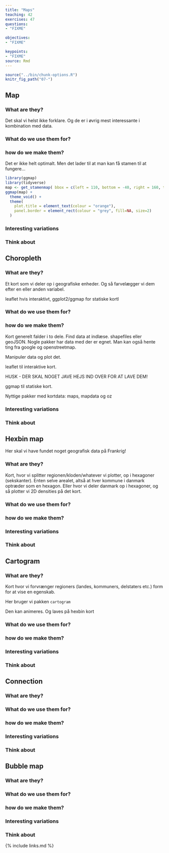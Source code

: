 ```yaml
---
title: "Maps"
teaching: 42
exercises: 47
questions: 
- "FIXME"

objectives:
- "FIXME"

keypoints:
- "FIXME"
source: Rmd
---
```


```r
source("../bin/chunk-options.R")
knitr_fig_path("07-")
```

## Map
### What are they?

Det skal vi helst ikke forklare. Og de er i øvrig mest interessante i kombination
med data.

### What do we use them for?

### how do we make them?

Det er ikke helt optimalt. Men det lader til at man kan få stamen til at 
fungere...

```r
library(ggmap)
library(tidyverse)
map <- get_stamenmap( bbox = c(left = 110, bottom = -40, right = 160, top = -10), zoom = 4, maptype = "terrain")
ggmap(map) + 
  theme_void() + 
  theme(
    plot.title = element_text(colour = "orange"), 
    panel.border = element_rect(colour = "grey", fill=NA, size=2)
  )

```



### Interesting variations

### Think about

## Choropleth
### What are they?

Et kort som vi deler op i geografiske enheder. Og så farvelægger vi dem
efter en eller anden variabel. 

leaflet hvis interaktivt, ggplot2/ggmap for statiske kortl

### What do we use them for?

### how do we make them?

Kort generelt falder i to dele. Find data at indlæse. shapefiles eller 
geoJSON. Nogle pakker har data med der er egnet. Man kan også hente
ting fra google og openstreetmap.

Manipuler data og plot det.

leaflet til interaktive kort.

HUSK - DER SKAL NOGET JAVE HEJS IND OVER FOR AT LAVE DEM!

ggmap til statiske kort.

Nyttige pakker med kortdata: maps, mapdata og oz

### Interesting variations

### Think about

## Hexbin map
Her skal vi have fundet noget geografisk data på Frankrig! 



### What are they?

Kort, hvor vi splitter regionen/kloden/whatever vi plotter, op i hexagoner 
(sekskanter). Enten selve arealet, altså at hver kommune i danmark optræder
som en hexagon. Eller hvor vi deler danmark op i hexagoner, og så plotter
vi 2D densities på det kort. 



### What do we use them for?

### how do we make them?

### Interesting variations

### Think about

## Cartogram

### What are they?

Kort hvor vi forvrænger regioners (landes, kommuners, delstaters etc.) form
for at vise en egenskab. 

Her bruger vi pakken `cartogram`

Den kan animeres. Og laves på hexbin kort

### What do we use them for?

### how do we make them?

### Interesting variations

### Think about

## Connection

### What are they?

### What do we use them for?

### how do we make them?

### Interesting variations

### Think about

## Bubble map

### What are they?

### What do we use them for?

### how do we make them?

### Interesting variations

### Think about

{% include links.md %}